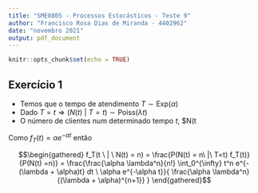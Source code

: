 ```yaml
---
title: "SME0805 - Processos Estocásticos - Teste 9"
author: "Francisco Rosa Dias de Miranda - 4402962"
date: "novembro 2021"
output: pdf_document
---
```

  
```r
knitr::opts_chunk$set(echo = TRUE)
```

## Exercício 1 

  - Temos que o tempo de atendimento $T \sim \text{Exp}(\alpha)$
  - Dado $T = t \Rightarrow (N(t)\ |\ T=t) \sim \text{Poiss}(\lambda t)$
  - O número de clientes num determinado tempo $t$, $N(t
  
  Como $f_T(t) = \alpha e^{-\alpha t}$ então
  
$$\begin{gathered}
f_T(t \ | \ N(t) = n) = \frac{P(N(t) = n\ |\ T=t) f_T(t)}{P(N(t) =n)} = 
\frac{\frac{\alpha \lambda^n}{n!} \int_0^{\infty}  t^n  e^{-(\lambda + \alpha)t} dt \ \alpha e^{-\alpha t}}{ \frac{\alpha \lambda^n}{(\lambda + \alpha)^{n+1}}  }
\end{gathered}$$